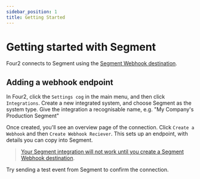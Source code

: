 ```yaml
---
sidebar_position: 1
title: Getting Started
---
```


# Getting started with Segment

Four2 connects to Segment using the [Segment Webhook destination](https://segment.com/docs/connections/destinations/catalog/webhooks/).

## Adding a webhook endpoint


In Four2, click the `Settings cog` in the main menu, and then click `Integrations`. 
Create a new integrated system, and choose Segment as the system type.
Give the integration a recognisable name, e.g. "My Company's Production Segment"

Once created, you'll see an overview page of the connection. 
Click `Create a Webhook` and then `Create Webhook Reciever`.
This sets up an endpoint, with details you can copy into Segment.

> [Your Segment integration will not work until you create a Segment Webhook destination](https://segment.com/docs/connections/destinations/catalog/webhooks/).

Try sending a test event from Segment to confirm the connection.
